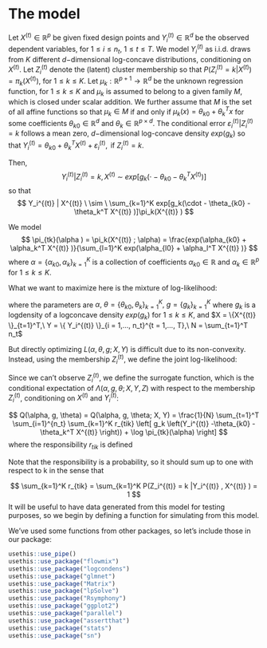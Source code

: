 # The model

Let $X^{(t)} \in \mathbb{R}^{p}$ be given fixed design points and $Y_i^{(t)}  \in \mathbb{R}^{d}$ be the observed dependent variables, for $1 \le i \le n_t, \ 1 \le t \le T$. We model $Y_i^{(t)}$ as i.i.d. draws from $K$ different $d-$dimensional log-concave distributions, conditioning on  $X^{(t)}$. Let $Z_i^{(t)}$ denote the (latent) cluster membership so that $P(Z_i^{(t)} =k|X^{(t)} ) = \pi_k(X^{(t)} )$, for $1 \le k \le K$. Let $\mu_k:\mathbb{R}^{p+1} \rightarrow \mathbb{R}^{d}$ be the unknown regression function, for $1 \le k \le K$ and $\mu_k$ is assumed to belong to a given family $M$, which is closed under scalar addition. We further assume that $M$ is the set of all affine functions so that $\mu_k \in M$ if and only if $\mu_k (x) = \theta_{k0} + \theta_k^T x$ for some coefficients $\theta_{k0} \in \mathbb{R}^{d}$ and $\theta_k \in \mathbb{R}^{p \times d}$. The conditional error $\varepsilon_i^{(t)} |Z_i^{(t)}  =k$ follows a mean zero, $d-$dimensional log-concave density $exp(g_k)$ so that
$Y_i^{(t)}  = \theta_{k0} + \theta_k^T X^{(t)} + \varepsilon_i^{(t)}, \text{ if } Z_i^{(t)} =k$. 

Then, 
$$
Y_i^{(t)} |Z_i^{(t)}  = k, X^{(t)}  \ \sim \ exp[g_k(\cdot - \theta_{k0} - \theta_k^T X^{(t)} )]
$$
so that
$$
Y_i^{(t)} | X^{(t)}  \ \sim \ \sum_{k=1}^K exp[g_k(\cdot - \theta_{k0} - \theta_k^T X^{(t)} )]\pi_k(X^{(t)} ) 
$$

We model 
$$
\pi_{tk}(\alpha ) = \pi_k(X^{(t)} ; \alpha) 
= \frac{exp(\alpha_{k0} + \alpha_k^T X^{(t)} )}{\sum_{l=1}^K exp(\alpha_{l0} + \alpha_l^T X^{(t)} )}
$$
where $\alpha = \{ \alpha_{k0}, \alpha_{k} \}_{k=1}^K$ is a collection of coefficients $\alpha_{k0} \in \mathbb{R}$ and $\alpha_k \in \mathbb{R}^{p}$ for $1 \le k \le K$.

What we want to maximize here is the mixture of log-likelihood:

\begin{align*}
L(\alpha, \theta, g; X, Y) 
&= \frac{1}{N} \sum_{t=1}^T \sum_{i=1}^{n_t} \log \mathbb{P}(Y_i^{(t)}  |X^{(t)} ) \\
&= \frac{1}{N} \sum_{t=1}^T \sum_{i=1}^{n_t} \log \left[ \sum_{k=1}^K exp \left( g_k \left(Y_i^{(t)} -\theta_{k0} - \theta_k^T X^{(t)}  \right) \right) \cdot \pi_{tk}(\alpha) \right]
\end{align*}

where the parameters are  $\alpha,\ \theta = \{ \theta_{k0},\theta_k \}_{k=1}^K,\ g = \{ g_k \}_{k=1}^K$ where $g_k$ is a logdensity of a logconcave density $exp(g_k)$ for $1 \le k \le K$, and $X = \{X^{(t)} \}_{t=1}^T,\ Y = \{ Y_i^{(t)} \}_{i = 1,..., n_t}^{t = 1,..., T},\ N = \sum_{t=1}^T n_t$

But directly optimizing $L(\alpha, \theta, g; X, Y)$ is difficult due to its non-convexity. Instead, using the membership $Z_i^{(t)}$, we define the joint log-likelihood:

\begin{align*}
\Lambda(\alpha, \theta, g; X, Y, Z) 
&= \frac{1}{N} \sum_{t=1}^T \sum_{i=1}^{n_t} \sum_{k=1}^K  \mathbb{I}\{Z_i^{(t)}  =k\} \log \mathbb{P}(Y_i^{(t)} , Z_i^{(t)}  = k |X^{(t)} ) \\
&= \frac{1}{N} \sum_{t, i,k}  \mathbb{I}\{Z_i^{(t)}  =k\} \left[ g_k \left(Y_i^{(t)} -\theta_{k0} -\theta_k^T X^{(t)}  \right) + \log \pi_{tk}(\alpha)  \right]
\end{align*}
Since we can't observe $Z_i^{(t)}$, we define the surrogate function, which is the conditional expectation of $\Lambda(\alpha, g, \theta; X, Y, Z)$ with respect to the membership $Z_i^{(t)}$, conditioning on $X^{(t)}$ and $Y_i^{(t)}$:

$$
Q(\alpha, g, \theta) = Q(\alpha, g, \theta; X, Y) = \frac{1}{N} \sum_{t=1}^T \sum_{i=1}^{n_t} \sum_{k=1}^K r_{tik} \left[ g_k \left(Y_i^{(t)} -\theta_{k0} -\theta_k^T X^{(t)}  \right)) + \log \pi_{tk}(\alpha)  \right]
$$
where the responsibility $r_{tik}$ is defined
\begin{align*}
r_{tik} = r_{tik}(\alpha, \theta, g) = P(Z_i^{(t)}  = k |Y_i^{(t)} , X^{(t)} ; \alpha, \theta, g)
&= \frac{exp(g_k(Y_i^{(t)} -\theta_{k0} -\theta_k^T X^{(t)} )) \pi_{tk}(\alpha)}
{\sum_{l=1}^K exp(g_l(Y_i^{(t)} -\theta_{l0} -\theta_l^T X^{(t)} )) \pi_{tl}(\alpha) }
\end{align*}


Note that the responsibility is a probability, so it should sum up to one with respect to k in the sense that

$$
\sum_{k=1}^K r_{tik} = \sum_{k=1}^K P(Z_i^{(t)}  = k |Y_i^{(t)} , X^{(t)} ) = 1
$$
It will be useful to have data generated from this model for testing purposes, so we begin by defining a function for simulating from this model.



We've used some functions from other packages, so let's include those in our package:

```{r}
usethis::use_pipe()
usethis::use_package("flowmix")
usethis::use_package("logcondens")
usethis::use_package("glmnet")
usethis::use_package("Matrix")
usethis::use_package("lpSolve")
usethis::use_package("Rsymphony")
usethis::use_package("ggplot2")
usethis::use_package("parallel")
usethis::use_package("assertthat")
usethis::use_package("stats")
usethis::use_package("sn")
```








